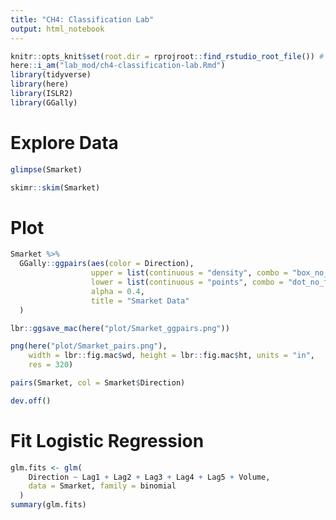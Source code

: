 ```yaml
---
title: "CH4: Classification Lab"
output: html_notebook
---
```


```r
knitr::opts_knit$set(root.dir = rprojroot::find_rstudio_root_file()) # Set WD to Root
here::i_am("lab_mod/ch4-classification-lab.Rmd")
library(tidyverse)
library(here)
library(ISLR2)
library(GGally)
```

# Explore Data

```r
glimpse(Smarket)
```


```r
skimr::skim(Smarket)
```


# Plot 

```r
Smarket %>% 
  GGally::ggpairs(aes(color = Direction),
                  upper = list(continuous = "density", combo = "box_no_facet"),
                  lower = list(continuous = "points", combo = "dot_no_facet"),
                  alpha = 0.4,
                  title = "Smarket Data"
  )

lbr::ggsave_mac(here("plot/Smarket_ggpairs.png"))
```


```r
png(here("plot/Smarket_pairs.png"), 
    width = lbr::fig.mac$wd, height = lbr::fig.mac$ht, units = "in",
    res = 320)

pairs(Smarket, col = Smarket$Direction)

dev.off()
```

# Fit Logistic Regression

```r
glm.fits <- glm(
    Direction ~ Lag1 + Lag2 + Lag3 + Lag4 + Lag5 + Volume,
    data = Smarket, family = binomial
  )
summary(glm.fits)
```


